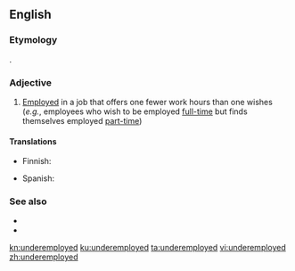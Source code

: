 ==English==

===Etymology===
{{prefix|under|employed|lang=en}}.

===Adjective===
{{en-adj|-}}

# [[employed|Employed]] in a job that offers one fewer work hours than one wishes (''e.g.'', employees who wish to be employed [[full-time]] but finds themselves employed [[part-time]])

====Translations====
{{trans-top|employed in a job for which one is overqualified}}
* Finnish: {{t|fi|vajaatyöllistetty}}
{{trans-mid}}
* Spanish: {{t+|es|subempleado}}
{{trans-bottom}}

===See also===
* {{l|en|unemployed}}
* {{l|en|malemployed}}

[[kn:underemployed]]
[[ku:underemployed]]
[[ta:underemployed]]
[[vi:underemployed]]
[[zh:underemployed]]
